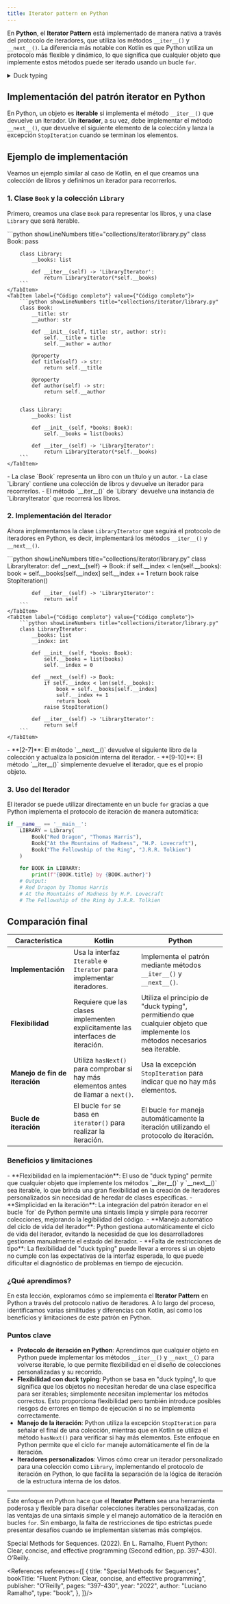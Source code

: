 ```yaml
---
title: Iterator pattern en Python
---
```


<ReadingTime />
<GithubRepoLink user="r8vnhill" repo="" />

En **Python**, el **Iterator Pattern** está implementado de manera nativa a través del protocolo de iteradores, que utiliza los métodos `__iter__()` y `__next__()`. La diferencia más notable con Kotlin es que Python utiliza un protocolo más flexible y dinámico, lo que significa que cualquier objeto que implemente estos métodos puede ser iterado usando un bucle `for`.

<details>
    <summary>Duck typing</summary>

    En Python, se sigue el principio de "duck typing", que se basa en la idea de que "si camina como un pato y suena como un pato, entonces es un pato". Esto significa que Python no requiere que los objetos hereden de una clase específica para ser iterables, sino que simplemente deben implementar los métodos necesarios para comportarse como un iterador.
</details>

## Implementación del patrón iterator en Python

En Python, un objeto es **iterable** si implementa el método `__iter__()` que devuelve un iterador. Un **iterador**, a su vez, debe implementar el método `__next__()`, que devuelve el siguiente elemento de la colección y lanza la excepción `StopIteration` cuando se terminan los elementos.

## Ejemplo de implementación

Veamos un ejemplo similar al caso de Kotlin, en el que creamos una colección de libros y definimos un iterador para recorrerlos.

### 1. Clase `Book` y la colección `Library`

Primero, creamos una clase `Book` para representar los libros, y una clase `Library` que será iterable.

<Tabs>
    <TabItem label={"Código esencial"} value={"Código esencial"}>
        ```python showLineNumbers title="collections/iterator/library.py"
        class Book:
            pass


        class Library:
            __books: list
            
            def __iter__(self) -> 'LibraryIterator':
                return LibraryIterator(*self.__books)
        ```
    </TabItem>
    <TabItem label={"Código completo"} value={"Código completo"}>
        ```python showLineNumbers title="collections/iterator/library.py"
        class Book:
            __title: str
            __author: str

            def __init__(self, title: str, author: str):
                self.__title = title
                self.__author = author

            @property
            def title(self) -> str:
                return self.__title

            @property
            def author(self) -> str:
                return self.__author


        class Library:
            __books: list

            def __init__(self, *books: Book):
                self.__books = list(books)

            def __iter__(self) -> 'LibraryIterator':
                return LibraryIterator(*self.__books)
        ```
    </TabItem>
</Tabs>

<Explanation>
    - La clase `Book` representa un libro con un título y un autor.
    - La clase `Library` contiene una colección de libros y devuelve un iterador para recorrerlos.
    - El método `__iter__()` de `Library` devuelve una instancia de `LibraryIterator` que recorrerá los libros.
</Explanation>

### 2. Implementación del Iterador

Ahora implementamos la clase `LibraryIterator` que seguirá el protocolo de iteradores en Python, es decir, implementará los métodos `__iter__()` y `__next__()`.

<Tabs>
    <TabItem label={"Código esencial"} value={"Código esencial"}>
        ```python showLineNumbers title="collections/iterator/library.py"
        class LibraryIterator:
            def __next__(self) -> Book:
                if self.__index < len(self.__books):
                    book = self.__books[self.__index]
                    self.__index += 1
                    return book
                raise StopIteration()
            
            def __iter__(self) -> 'LibraryIterator':
                return self
        ```
    </TabItem>
    <TabItem label={"Código completo"} value={"Código completo"}>
        ```python showLineNumbers title="collections/iterator/library.py"
        class LibraryIterator:
            __books: list
            __index: int

            def __init__(self, *books: Book):
                self.__books = list(books)
                self.__index = 0

            def __next__(self) -> Book:
                if self.__index < len(self.__books):
                    book = self.__books[self.__index]
                    self.__index += 1
                    return book
                raise StopIteration()

            def __iter__(self) -> 'LibraryIterator':
                return self
        ```
    </TabItem>
</Tabs>

<Explanation>
    - **[2-7]**: El método `__next__()` devuelve el siguiente libro de la colección y actualiza la posición interna del iterador.
    - **[9-10]**: El método `__iter__()` simplemente devuelve el iterador, que es el propio objeto.
</Explanation>

### 3. Uso del Iterador

El iterador se puede utilizar directamente en un bucle `for` gracias a que Python implementa el protocolo de iteración de manera automática:

```python title="collections/iterator/library.py"
if __name__ == '__main__':
    LIBRARY = Library(
        Book("Red Dragon", "Thomas Harris"),
        Book("At the Mountains of Madness", "H.P. Lovecraft"),
        Book("The Fellowship of the Ring", "J.R.R. Tolkien")
    )

    for BOOK in LIBRARY:
        print(f"{BOOK.title} by {BOOK.author}")
    # Output:
    # Red Dragon by Thomas Harris
    # At the Mountains of Madness by H.P. Lovecraft
    # The Fellowship of the Ring by J.R.R. Tolkien
```

## Comparación final

| **Característica**          | **Kotlin**                                 | **Python**                                                 |
|-----------------------------|--------------------------------------------|------------------------------------------------------------|
| **Implementación**          | Usa la interfaz `Iterable` e `Iterator` para implementar iteradores. | Implementa el patrón mediante métodos `__iter__()` y `__next__()`. |
| **Flexibilidad**            | Requiere que las clases implementen explícitamente las interfaces de iteración. | Utiliza el principio de "duck typing", permitiendo que cualquier objeto que implemente los métodos necesarios sea iterable. |
| **Manejo de fin de iteración** | Utiliza `hasNext()` para comprobar si hay más elementos antes de llamar a `next()`. | Usa la excepción `StopIteration` para indicar que no hay más elementos. |
| **Bucle de iteración**      | El bucle `for` se basa en `iterator()` para realizar la iteración. | El bucle `for` maneja automáticamente la iteración utilizando el protocolo de iteración. |

### Beneficios y limitaciones

<ProCons>
   <Pros>
      - **Flexibilidad en la implementación**: El uso de "duck typing" permite que cualquier objeto que implemente los métodos `__iter__()` y `__next__()` sea iterable, lo que brinda una gran flexibilidad en la creación de iteradores personalizados sin necesidad de heredar de clases específicas.
      - **Simplicidad en la iteración**: La integración del patrón iterador en el bucle `for` de Python permite una sintaxis limpia y simple para recorrer colecciones, mejorando la legibilidad del código.
      - **Manejo automático del ciclo de vida del iterador**: Python gestiona automáticamente el ciclo de vida del iterador, evitando la necesidad de que los desarrolladores gestionen manualmente el estado del iterador.
   </Pros>
   <Cons>
      - **Falta de restricciones de tipo**: La flexibilidad del "duck typing" puede llevar a errores si un objeto no cumple con las expectativas de la interfaz esperada, lo que puede dificultar el diagnóstico de problemas en tiempo de ejecución.
   </Cons>
</ProCons>

### ¿Qué aprendimos?

En esta lección, exploramos cómo se implementa el **Iterator Pattern** en Python a través del protocolo nativo de iteradores. A lo largo del proceso, identificamos varias similitudes y diferencias con Kotlin, así como los beneficios y limitaciones de este patrón en Python.

### Puntos clave

- **Protocolo de iteración en Python**: Aprendimos que cualquier objeto en Python puede implementar los métodos `__iter__()` y `__next__()` para volverse iterable, lo que permite flexibilidad en el diseño de colecciones personalizadas y su recorrido.
- **Flexibilidad con duck typing**: Python se basa en "duck typing", lo que significa que los objetos no necesitan heredar de una clase específica para ser iterables; simplemente necesitan implementar los métodos correctos. Esto proporciona flexibilidad pero también introduce posibles riesgos de errores en tiempo de ejecución si no se implementa correctamente.
- **Manejo de la iteración**: Python utiliza la excepción `StopIteration` para señalar el final de una colección, mientras que en Kotlin se utiliza el método `hasNext()` para verificar si hay más elementos. Este enfoque en Python permite que el ciclo `for` maneje automáticamente el fin de la iteración.
- **Iteradores personalizados**: Vimos cómo crear un iterador personalizado para una colección como `Library`, implementando el protocolo de iteración en Python, lo que facilita la separación de la lógica de iteración de la estructura interna de los datos.

---

Este enfoque en Python hace que el **Iterator Pattern** sea una herramienta poderosa y flexible para diseñar colecciones iterables personalizadas, con las ventajas de una sintaxis simple y el manejo automático de la iteración en bucles `for`. Sin embargo, la falta de restricciones de tipo estrictas puede presentar desafíos cuando se implementan sistemas más complejos.

Special Methods for Sequences. (2022). En L. Ramalho, Fluent Python: Clear, concise, and effective programming (Second edition, pp. 397–430). O’Reilly.

<References references={[
    {
        title: "Special Methods for Sequences",
        bookTitle: "Fluent Python: Clear, concise, and effective programming",
        publisher: "O’Reilly",
        pages: "397–430",
        year: "2022",
        author: "Luciano Ramalho",
        type: "book",
    },
]}/>
